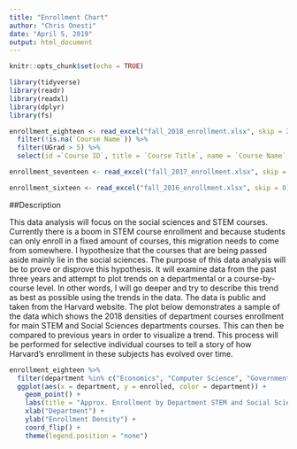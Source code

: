 ```yaml
---
title: "Enrollment Chart"
author: "Chris Onesti"
date: "April 5, 2019"
output: html_document
---
```


```r
knitr::opts_chunk$set(echo = TRUE)

library(tidyverse)
library(readr)
library(readxl)
library(dplyr)
library(fs)

```

```r


enrollment_eighteen <- read_excel("fall_2018_enrollment.xlsx", skip = 2) %>% 
  filter(!is.na(`Course Name`)) %>% 
  filter(UGrad > 5) %>% 
  select(id =`Course ID`, title = `Course Title`, name = `Course Name`, department = `Course Department`, enrolled = `UGrad`)

enrollment_seventeen <- read_excel("fall_2017_enrollment.xlsx", skip = 3) %>% filter(!is.na(`Course Name`)) %>% filter(UGrad > 5) %>% select(id =`Course ID`, title = `Course Title`, name = `Course Name`, department = `Course Department`, enrolled = `UGrad`)

enrollment_sixteen <- read_excel("fall_2016_enrollment.xlsx", skip = 0) %>% filter(!is.na(`COURSE ID`)) %>% filter(HCOL > 5) %>% select(id =`COURSE ID`, title = `COURSE`, department = `DEPARTMENT`, enrolled = `HCOL`)


```

##Description

This data analysis will focus on the social sciences and STEM courses.  Currently there is a boom in STEM course enrollment and because students can only enroll in a fixed amount of courses, this migration needs to come from somewhere.  I hypothesize that the courses that are being passed aside mainly lie in the social sciences.  The purpose of this data analysis will be to prove or disprove this hypothesis.  It will examine data from the past three years and attempt to plot trends on a departmental or a course-by-course level.  In other words, I will go deeper and try to describe this trend as best as possible using the trends in the data.  The data is public and taken from the Harvard website.  The plot below demonstrates a sample of the data which shows the 2018 densities of department courses enrollment for main STEM and Social Sciences departments courses.  This can then be compared to previous years in order to visualize a trend.  This process will be performed for selective individual courses to tell a story of how Harvard's enrollment in these subjects has evolved over time.

```r


enrollment_eighteen %>% 
  filter(department %in% c("Economics", "Computer Science", "Government", "Statistics", "Applied Mathematics")) %>%  
  ggplot(aes(x = department, y = enrolled, color = department)) + 
    geom_point() + 
    labs(title = "Approx. Enrollment by Department STEM and Social Sciences (2018)", subtitle = "Computer Science and Economics are the two leading choices") + 
    xlab("Department") + 
    ylab("Enrollment Density") + 
    coord_flip() + 
    theme(legend.position = "none")


```

